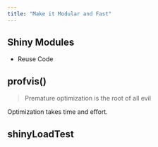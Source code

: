 ```yaml
---
title: "Make it Modular and Fast"
---
```


## Shiny Modules

- Reuse Code 




## profvis()

> Premature optimization is the root of all evil

Optimization takes time and effort. 




## shinyLoadTest








